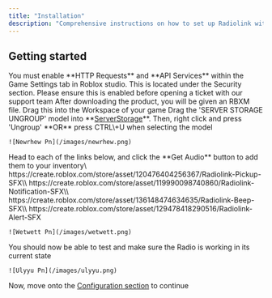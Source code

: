 ```yaml
---
title: "Installation"
description: "Comprehensive instructions on how to set up Radiolink with your game. Follow on for step by step details on how to install the system correctly"
---
```


## Getting started

<Note>
  You must enable **HTTP Requests** and **API Services** within the Game Settings tab in Roblox studio. This is located under the Security section. Please ensure this is enabled before opening a ticket with our support team
</Note>

<Steps>
  <Step title="Drag and drop the .RBXM Radiolink file into workspace">
    After downloading the product, you will be given an RBXM file. Drag this into the Workspace of your game
  </Step>
  <Step title="Drag and ungroup the model from the folder" stepNumber={2}>
    Drag the 'SERVER STORAGE UNGROUP' model into **<u>ServerStorage</u>**. Then, right click and press 'Ungroup' **OR** press CTRL\+U when selecting the model

    ![Newrhew Pn](/images/newrhew.png)
  </Step>
  <Step title="Get the sound effects">
    Head to each of the links below, and click the **Get Audio** button to add them to your inventory\
    https://create.roblox.com/store/asset/120476404256367/Radiolink-Pickup-SFX\\
    https://create.roblox.com/store/asset/119990098740860/Radiolink-Notification-SFX\\
    https://create.roblox.com/store/asset/136148474634635/Radiolink-Beep-SFX\\
    https://create.roblox.com/store/asset/129478418290516/Radiolink-Alert-SFX

    ![Wetwett Pn](/images/wetwett.png)
  </Step>
  <Step title="All done!">
    You should now be able to test and make sure the Radio is working in its current state

    ![Ulyyu Pn](/images/ulyyu.png)
  </Step>
</Steps>

Now, move onto the [Configuration section](/radiolink/configuration) to continue